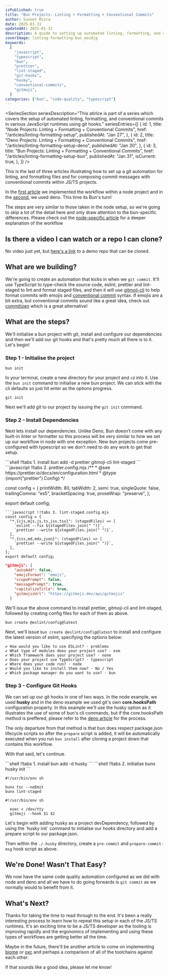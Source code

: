 ```yaml
---
isPublished: true
title: "Bun Projects: Linting + Formatting + Conventional Commits"
author: Suneet Misra
date: 2025-01-31
updatedAt: 2025-01-31
description: A guide to setting up automated linting, formatting, and conventional commits in Bun projects using Git hooks.
coverImage: linting-formatting-bun_eezdjg
keywords:
  [
    "javascript",
    "typescript",
    "bun",
    "prettier",
    "lint-staged",
    "git-hooks",
    "husky",
    "conventional-commits",
    "gitmoji",
  ]
categories: ["bun", "code-quality", "typescript"]
---
```


<SuspendedArticleImage
  src="linting-formatting-bun_eezdjg"
  alt="Thumbnail image showing the title for the article with the bun and git logos"
/>

<SeriesSection
  seriesDescription="This atirlce is part of a series which covers the setup of automated linting, formatting, and conventional commits in various JavaScript runtimes using git hooks."
  seriesEntries={[
    {
      id: 1,
      title: "Node Projects: Linting + Formatting + Conventional Commits",
      href: "/articles/linting-formatting-setup",
      publishedAt: "Jan 27",
    },
    {
      id: 2,
      title: "Deno Projects: Linting + Formatting + Conventional Commits",
      href: "/articles/linting-formatting-setup-deno",
      publishedAt: "Jan 30",
    },
    {
      id: 3,
      title: "Bun Projects: Linting + Formatting + Conventional Commits",
      href: "/articles/linting-formatting-setup-bun",
      publishedAt: "Jan 31",
      isCurrent: true,
    },
  ]}
/>

This is the last of three articles illustrating how to set up a git automation for linting, and formatting files and for composing commit messages with conventional commits within JS/TS projects.

In the [first article](/articles/linting-formatting-setup) we implemented the workflow within a node project and in the [second](/articles/linting-formatting-setup-deno), we used deno. This time its Bun's turn!

The steps are very similar to those taken in the node setup, so we're going to skip a lot of the detail here and only draw attention to the bun-specific differences. Please check out the [node-specific article](/articles/linting-formatting-setup) for a deeper explanation of the workflow

## Is there a video I can watch or a repo I can clone?

No video just yet, but [here's a link](https://github.com/sun33t/0003-linting-formatting-setup-bun) to a demo repo that can be cloned.

## What are we building?

We're going to create an automation that kicks in when we `git commit`. It'll use TypeScript to type-check the source code, eslint, prettier and lint-staged to lint and format staged files, and then it will use [gitmoji-cli](https://github.com/carloscuesta/gitmoji) to help format commits with emojis and [conventional commit](https://www.conventionalcommits.org/en/v1.0.0/) syntax. If emojis are a bit extra, but conventional commits sound like a great idea, check out [commitizen](https://commitizen-tools.github.io/commitizen/) which is a great alternative!

## What are the steps?

We'll initialise a bun project with git, install and configure our dependencies and then we'll add our git hooks and that's pretty much all there is to it. Let's begin!

### Step 1 - Initialise the project

```shell terminal
bun init
```

In your terminal, create a new directory for your project and `cd` into it. Use the `bun init` command to initialise a new bun project. We can stick with the cli defaults so just hit enter as the options progress.

```shell terminal
git init
```

Next we'll add git to our project by issuing the `git init` command.

### Step 2 - Install Dependencies

Next lets install our dependencies. Unlike Deno, Bun doesn’t come with any built-in linter or formatter so this process will be very similar to how we set up our workflow in node with one exception. New bun projects come pre-configured with typescript so we don't need to do any work to get that setup.

<CodeWithTabs>
```shell !!tabs 1. install
bun add -d prettier gitmoji-cli lint-staged
```
```javascript !!tabs 2. prettier.config.mjs
/**
 * @see https://prettier.io/docs/en/configuration.html
 * @type {import("prettier").Config}
 */

const config = {
printWidth: 80,
tabWidth: 2,
semi: true,
singleQuote: false,
trailingComma: "es5",
bracketSpacing: true,
proseWrap: "preserve",
};

export default config;
```
```javascript !!tabs 3. lint-staged.config.mjs
const config = {
  "*.{cjs,mjs,js,ts,jsx,tsx}": (stagedFiles) => [
    `eslint --fix ${stagedFiles.join(" ")}`,
    `prettier --write ${stagedFiles.join(" ")}`,
  ],
  "*.{css,md,mdx,json}": (stagedFiles) => [
    `prettier --write ${stagedFiles.join(" ")}`,
  ],
};
export default config;
```

```json !!tabs 3. package.json
"gitmoji": {
    "autoAdd": false,
    "emojiFormat": "emoji",
    "scopePrompt": false,
    "messagePrompt": true,
    "capitalizeTitle": true,
    "gitmojisUrl": "https://gitmoji.dev/api/gitmojis"
  }
```

</CodeWithTabs>

We'll issue the above command to install prettier, gitmoji-cli and lint-staged, followed by creating config files for each of them as above.

```shell terminal
bun create @eslint/config@latest
```

Next, we'll issue `bun create @eslint/config@latest` to install and configure the latest version of eslint, specifying the options below:

```shell terminal
✔ How would you like to use ESLint? · problems
✔ What type of modules does your project use? · esm
✔ Which framework does your project use? · none
✔ Does your project use TypeScript? · typescript
✔ Where does your code run? · node
✔ Would you like to install them now? · No / Yes
✔ Which package manager do you want to use? · bun

```

### Step 3 - Configure Git Hooks

We can set up our git hooks in one of two ways. In the node example, we used **husky** and in the deno example we used git's own **core.hooksPath** configuration property. In this example we'll use the husky option as it illustrates the use of some of bun's cli commands, but if the core.hooksPath method is preffered, please refer to the [deno article](/articles/lint-formatting-setup-deno) for the process.

The only departure from that method is that bun does respect package.json lifecycle scripts so after the `prepare` script is added, it will be automatically executed when you run `bun install` after cloning a project down that contains this workflow.

With that said, let's continue.

<CodeWithTabs>
  ```shell !!tabs 1. install
  bun add -d husky
  ```
  ```shell !!tabs 2. initialise
  bunx husky init
  ```

```shell !!tabs 3. pre-commit
#!/usr/bin/env sh

bunx tsc --noEmit
bunx lint-staged
```

```shell !!tabs 4. prepare-commit-msg
#!/usr/bin/env sh

  exec < /dev/tty
  gitmoji --hook $1 $2
```

</CodeWithTabs>
Let's begin with adding husky as a project devDependency, followed by using the `husky init` command to initialise our hooks directory and add a prepare script to our package.json.

Then within the `./.husky` directory, create a `pre-commit` and `prepare-commit-msg` hook script as above.

## We're Done! Wasn't That Easy?

We now have the same code quality automation configured as we did with node and deno and all we have to do going forwards is `git commit` as we normally would to benefit from it.

## What's Next?

Thanks for taking the time to read through to the end. It's been a really interesting process to learn how to repeat this setup in each of the JS/TS runtimes. It's an exciting time to be a JS/TS developer as the tooling is improving rapidly and the ergonomics of implementing and using these types of workflows are getting better all the time.

Maybe in the future, there'll be another article to come on implementing [biome](https://biomejs.dev/) or [oxc](https://oxc.rs/) and perhaps a comparison of all of the toolchains against each other.

If that sounds like a good idea, please let me know!
